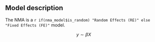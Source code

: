 
## Model description

The NMA is a `r if(nma_model$is_random) "Random Effects (RE)" else "Fixed Effects (FE)"` model.

$$
y \sim \beta X
$$

